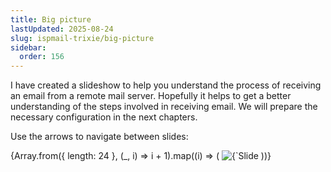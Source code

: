 ```yaml
---
title: Big picture
lastUpdated: 2025-08-24
slug: ispmail-trixie/big-picture
sidebar:
  order: 156
---
```



I have created a slideshow to help you understand the process of receiving an email from a remote mail server. Hopefully
it helps to get a better understanding of the steps involved in receiving email. We will prepare the necessary
configuration in the next chapters.

Use the arrows to navigate between slides:

<Splide>
  {Array.from({ length: 24 }, (_, i) => i + 1).map((i) => (
    <SplideSlide key={i}>
      <img src={`/big-picture-receive/${String(i).padStart(2, "0")}.svg`} alt={`Slide ${i}`} />
    </SplideSlide>
  ))}
</Splide>
